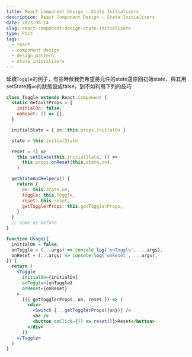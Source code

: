 ```yaml
---
title: React Component Design - State Initializers
description: React Component Design - State Initializers
date: 2023-08-14
slug: react-component-design-state-initializers
type: Post
tags:
  - react
  - component design
  - design pattern
  - state initializers
---
```


延續`Toggle`的例子，有些時候我們希望將元件的state還原回初始state，與其用setState將`on`的狀態設成false，到不如利用下列的技巧

```jsx
class Toggle extends React.Component {
  static defaultProps = {
    initialOn: false,
    onReset: () => {},
  }

  initialState = { on: this.props.initialOn }

  state = this.initialState

  reset = () =>
    this.setState(this.initialState, () =>
      this.props.onReset(this.state.on),
    )

  getStateAndHelpers() {
    return {
      on: this.state.on,
      toggle: this.toggle,
      reset: this.reset,
      getTogglerProps: this.getTogglerProps,
    }
  }
  // same as before
}

function Usage({
  initialOn = false,
  onToggle = (...args) => console.log('onToggle', ...args),
  onReset = (...args) => console.log('onReset', ...args),
}) {
  return (
    <Toggle
      initialOn={initialOn}
      onToggle={onToggle}
      onReset={onReset}
    >
      {({ getTogglerProps, on, reset }) => (
        <div>
          <Switch {...getTogglerProps({on})} />
          <hr />
          <button onClick={() => reset()}>Reset</button>
        </div>
      )}
    </Toggle>
  )
}
```